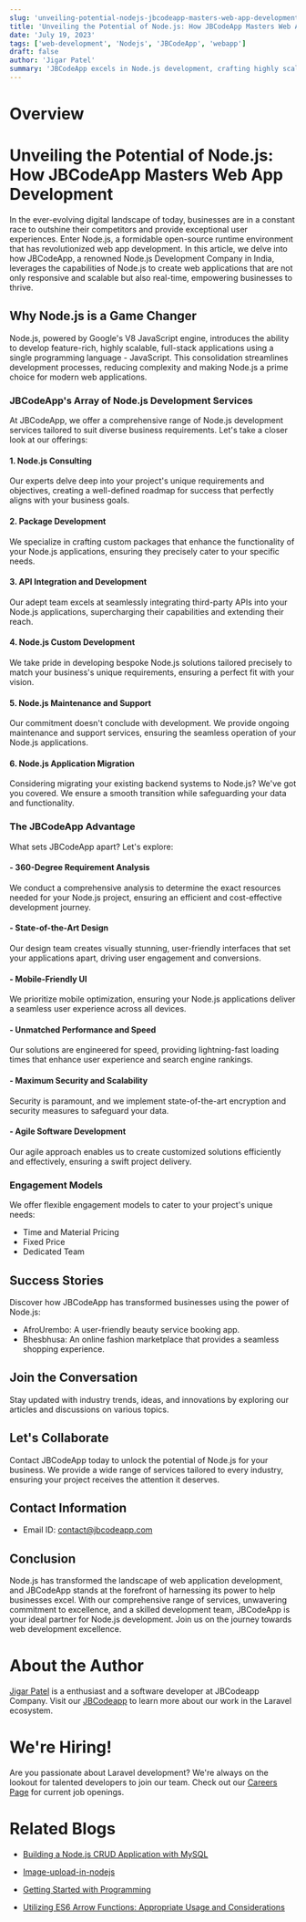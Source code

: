 ```yaml
---
slug: 'unveiling-potential-nodejs-jbcodeapp-masters-web-app-development'
title: 'Unveiling the Potential of Node.js: How JBCodeApp Masters Web App Development'
date: 'July 19, 2023'
tags: ['web-development', 'Nodejs', 'JBCodeApp', 'webapp']
draft: false
author: 'Jigar Patel'
summary: 'JBCodeApp excels in Node.js development, crafting highly scalable, bespoke web applications. Their expertise in consulting, custom development, and more ensures seamless digital solutions for businesses.'
---
```


# Overview

<TOCInline toc={props.toc} exclude="Overview" toHeading={2} />

# Unveiling the Potential of Node.js: How JBCodeApp Masters Web App Development

In the ever-evolving digital landscape of today, businesses are in a constant race to outshine their competitors and provide exceptional user experiences. Enter Node.js, a formidable open-source runtime environment that has revolutionized web app development. In this article, we delve into how JBCodeApp, a renowned Node.js Development Company in India, leverages the capabilities of Node.js to create web applications that are not only responsive and scalable but also real-time, empowering businesses to thrive.

## Why Node.js is a Game Changer

Node.js, powered by Google's V8 JavaScript engine, introduces the ability to develop feature-rich, highly scalable, full-stack applications using a single programming language - JavaScript. This consolidation streamlines development processes, reducing complexity and making Node.js a prime choice for modern web applications.

### JBCodeApp's Array of Node.js Development Services

At JBCodeApp, we offer a comprehensive range of Node.js development services tailored to suit diverse business requirements. Let's take a closer look at our offerings:

#### 1. Node.js Consulting

Our experts delve deep into your project's unique requirements and objectives, creating a well-defined roadmap for success that perfectly aligns with your business goals.

#### 2. Package Development

We specialize in crafting custom packages that enhance the functionality of your Node.js applications, ensuring they precisely cater to your specific needs.

#### 3. API Integration and Development

Our adept team excels at seamlessly integrating third-party APIs into your Node.js applications, supercharging their capabilities and extending their reach.

#### 4. Node.js Custom Development

We take pride in developing bespoke Node.js solutions tailored precisely to match your business's unique requirements, ensuring a perfect fit with your vision.

#### 5. Node.js Maintenance and Support

Our commitment doesn't conclude with development. We provide ongoing maintenance and support services, ensuring the seamless operation of your Node.js applications.

#### 6. Node.js Application Migration

Considering migrating your existing backend systems to Node.js? We've got you covered. We ensure a smooth transition while safeguarding your data and functionality.

### The JBCodeApp Advantage

What sets JBCodeApp apart? Let's explore:

#### - 360-Degree Requirement Analysis

We conduct a comprehensive analysis to determine the exact resources needed for your Node.js project, ensuring an efficient and cost-effective development journey.

#### - State-of-the-Art Design

Our design team creates visually stunning, user-friendly interfaces that set your applications apart, driving user engagement and conversions.

#### - Mobile-Friendly UI

We prioritize mobile optimization, ensuring your Node.js applications deliver a seamless user experience across all devices.

#### - Unmatched Performance and Speed

Our solutions are engineered for speed, providing lightning-fast loading times that enhance user experience and search engine rankings.

#### - Maximum Security and Scalability

Security is paramount, and we implement state-of-the-art encryption and security measures to safeguard your data.

#### - Agile Software Development

Our agile approach enables us to create customized solutions efficiently and effectively, ensuring a swift project delivery.

### Engagement Models

We offer flexible engagement models to cater to your project's unique needs:

- Time and Material Pricing
- Fixed Price
- Dedicated Team

## Success Stories

Discover how JBCodeApp has transformed businesses using the power of Node.js:

- AfroUrembo: A user-friendly beauty service booking app.
- Bhesbhusa: An online fashion marketplace that provides a seamless shopping experience.

## Join the Conversation

Stay updated with industry trends, ideas, and innovations by exploring our articles and discussions on various topics.

## Let's Collaborate

Contact JBCodeApp today to unlock the potential of Node.js for your business. We provide a wide range of services tailored to every industry, ensuring your project receives the attention it deserves.

## Contact Information

- Email ID: contact@jbcodeapp.com

## Conclusion

Node.js has transformed the landscape of web application development, and JBCodeApp stands at the forefront of harnessing its power to help businesses excel. With our comprehensive range of services, unwavering commitment to excellence, and a skilled development team, JBCodeApp is your ideal partner for Node.js development. Join us on the journey towards web development excellence.

# About the Author

[Jigar Patel](https://expertlaravel.com) is a
enthusiast and a software developer at JBCodeapp Company. Visit our [JBCodeapp](https://jbcodeapp.com) to learn more about our work in the Laravel ecosystem.

# We're Hiring!

Are you passionate about Laravel development? We're always on the lookout for talented developers to join our team. Check out our [Careers Page](https://jbcodeapp.com/career) for current job openings.

# Related Blogs

- [Building a Node.js CRUD Application with MySQL](Building-a-Node.js-CRUD-Application-with-MySQL.mdx)
- [Image-upload-in-nodejs](Building-a-Node.js-Express-REST-API-for-Image-Upload.mdx)

- [Getting Started with Programming](Getting-Started-with-Programming.mdx)

- [Utilizing ES6 Arrow Functions: Appropriate Usage and Considerations](Utilizing-ES6-Arrow-Functions-Appropriate-Usage-and-Considerations)
